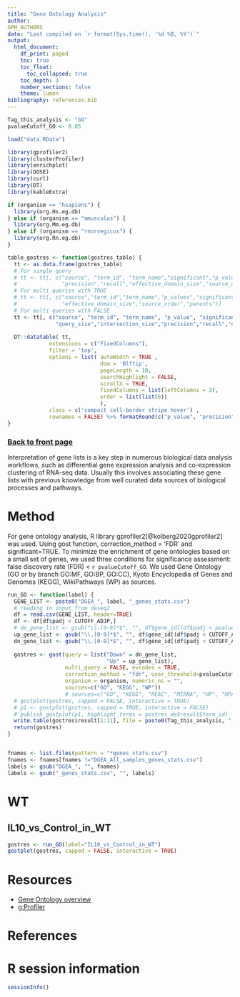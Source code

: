 ```yaml
---
title: "Gene Ontology Analysis"
author:
GPM_AUTHORS
date: "Last compiled on `r format(Sys.time(), '%d %B, %Y')`"
output:
  html_document:
    df_print: paged
    toc: true
    toc_float:
      toc_collapsed: true
    toc_depth: 3
    number_sections: false
    theme: lumen
bibliography: references.bib
---
```


```r
Tag_this_analysis <- "GO"
pvalueCutoff_GO <- 0.05

load("data.RData")

library(gprofiler2)
library(clusterProfiler)
library(enrichplot)
library(DOSE)
library(curl)
library(DT)
library(kableExtra)

if (organism == "hsapiens") {
  library(org.Hs.eg.db)
} else if (organism == "mmusculus") {
  library(org.Mm.eg.db)
} else if (organism == "rnorvegicus") {
  library(org.Rn.eg.db)
}

table_gostres <- function(gostres_table) {
  tt <- as.data.frame(gostres_table)
  # For single query
  # tt <- tt[, c("source", "term_id", "term_name","significant","p_value","term_size","query_size","intersection_size",
  #              "precision","recall","effective_domain_size","source_order","parents")]
  # For multi queries with TRUE
  # tt <- tt[, c("source","term_id","term_name","p_values","significant","term_size", "query_sizes","intersection_sizes",
  #              "effective_domain_size","source_order","parents")]
  # For multi queries with FALSE
  tt <- tt[, c("source", "term_id", "term_name", "p_value", "significant", "term_size", "query",
               "query_size","intersection_size","precision","recall","effective_domain_size","source_order","parents")]
     
  DT::datatable( tt,
             extensions = c("FixedColumns"),
             filter = 'top',
             options = list( autoWidth = TRUE ,
                             dom = 'Blftip',
                             pageLength = 10,
                             searchHighlight = FALSE,
                             scrollX = TRUE,
                             fixedColumns = list(leftColumns = 3),
                             order = list(list(6))
                             ),
             class = c('compact cell-border stripe hover') ,
             rownames = FALSE) %>% formatRound(c("p_value", "precision", "recall"), 4)
}

```

### [Back to front page](Analysis_Report_RNAseq.html)

Interpretation of gene lists is a key step in numerous biological data analysis workflows, such as differential gene expression analysis and co-expression clustering of RNA-seq data. Usually this involves associating these gene lists with previous knowledge from well curated data sources of biological processes and pathways.

# Method

For gene ontology analysis, R library gprofiler2[@kolberg2020gprofiler2] was used. Using gost function, correction_method = 'FDR' and significant=TRUE. To minimize the enrichment of gene ontologies based on a small set of genes, we used three conditions for significance assessment: false discovery rate (FDR) < `r pvalueCutoff_GO`. We used Gene Ontology (GO or by branch GO\:MF, GO\:BP, GO\:CC), Kyoto Encyclopedia of Genes and Genomes (KEGG), WikiPathways (WP) as sources.

<!-- intersection size (intersection between gene set vs. a number of genes in a term) > 3; and precision (intersection size divided by gene set) >0.03 -->


```r
run_GO <- function(label) {
  GENE_LIST <- paste0("DGEA_", label, "_genes_stats.csv")
  # reading in input from deseq2
  df = read.csv(GENE_LIST, header=TRUE)
  df <- df[df$padj < CUTOFF_ADJP,]
  # de_gene_list <- gsub("\\.[0-9]*$", "", df$gene_id[(df$padj < pvalueCutoff)])
  up_gene_list <- gsub("\\.[0-9]*$", "", df$gene_id[(df$padj < CUTOFF_ADJP)&(df$log2FoldChange>0)])
  dn_gene_list <- gsub("\\.[0-9]*$", "", df$gene_id[(df$padj < CUTOFF_ADJP)&(df$log2FoldChange<0)])
  
  gostres <- gost(query = list("Down" = dn_gene_list,
                               "Up" = up_gene_list), 
                  multi_query = FALSE, evcodes = TRUE, 
                  correction_method = "fdr", user_threshold=pvalueCutoff_GO,
                  organism = organism, numeric_ns = "",
                  sources=c("GO", "KEGG", "WP"))
                  # sources=c("GO", "KEGG", "REAC", "MIRNA", "HP", "HPA", "WP"))
  # gostplot(gostres, capped = FALSE, interactive = TRUE)
  # p1 <- gostplot(gostres, capped = TRUE, interactive = FALSE)
  # publish_gostplot(p1, highlight_terms = gostres_de$result$term_id)
  write.table(gostres$result[1:11], file = paste0(Tag_this_analysis, "_", label,"_res.csv"))
  return(gostres)
}


fnames <- list.files(pattern = "*genes_stats.csv")
fnames <- fnames[fnames !="DGEA_All_samples_genes_stats.csv"]
labels <- gsub("DGEA_", "", fnames)
labels <- gsub("_genes_stats.csv", "", labels)

```

<!-- # GO analysis among treatments {.tabset} -->

<!-- ```{r,echo=FALSE, results='asis', warning=FALSE, message=FALSE} -->
<!-- for (lab in labels) { -->
<!--   cat("\n## ",  lab, "\n") -->
<!--   gostres <- run_GO(label=lab) -->
<!--   gostplot(gostres, capped = FALSE, interactive = TRUE) -->
<!--   cat("\n") -->
<!-- } -->
<!-- ``` -->

# WT {.tabset}

## IL10_vs_Control_in_WT

```r
gostres <- run_GO(label="IL10_vs_Control_in_WT")
gostplot(gostres, capped = FALSE, interactive = TRUE)
```

# Resources

* [Gene Ontology overview](http://geneontology.org/docs/ontology-documentation/)
* [g:Profiler](https://biit.cs.ut.ee/gprofiler/page/r)

# References

<div id="refs"></div>


# R session information

```r
sessionInfo()
```
